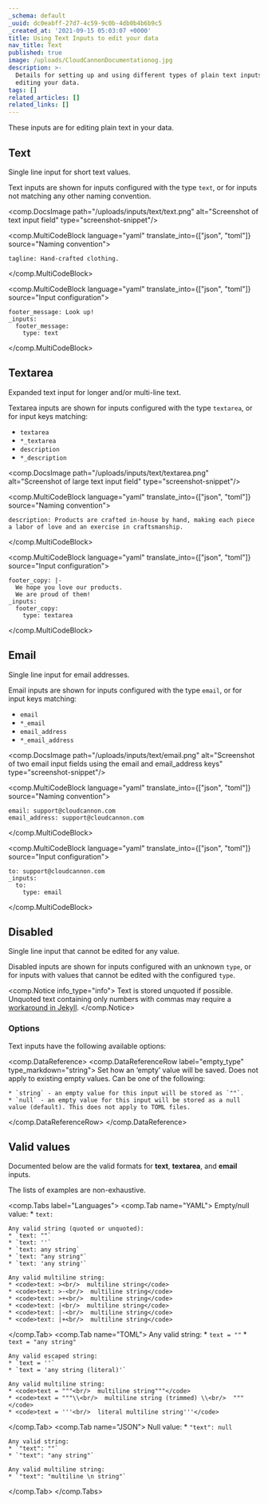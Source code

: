 ```yaml
---
_schema: default
_uuid: dc0eabff-27d7-4c59-9c0b-4db0b4b6b9c5
_created_at: '2021-09-15 05:03:07 +0000'
title: Using Text Inputs to edit your data
nav_title: Text
published: true
image: /uploads/CloudCannonDocumentationog.jpg
description: >-
  Details for setting up and using different types of plain text inputs for
  editing your data.
tags: []
related_articles: []
related_links: []
---
```

These inputs are for editing plain text in your data.

## Text

Single line input for short text values.

Text inputs are shown for inputs configured with the type `text`, or for inputs not matching any other naming convention.

<comp.DocsImage path="/uploads/inputs/text/text.png" alt="Screenshot of text input field" type="screenshot-snippet"/>

<comp.MultiCodeBlock language="yaml" translate_into={["json", "toml"]} source="Naming convention">
```
tagline: Hand-crafted clothing.
```
</comp.MultiCodeBlock>

<comp.MultiCodeBlock language="yaml" translate_into={["json", "toml"]} source="Input configuration">
```
footer_message: Look up!
_inputs:
  footer_message:
    type: text
```
</comp.MultiCodeBlock>

## Textarea

Expanded text input for longer and/or multi-line text.

Textarea inputs are shown for inputs configured with the type `textarea`, or for input keys matching:

* `textarea`
* `*_textarea`
* `description`
* `*_description`

<comp.DocsImage path="/uploads/inputs/text/textarea.png" alt="Screenshot of large text input field" type="screenshot-snippet"/>

<comp.MultiCodeBlock language="yaml" translate_into={["json", "toml"]} source="Naming convention">
```
description: Products are crafted in-house by hand, making each piece a labor of love and an exercise in craftsmanship.
```
</comp.MultiCodeBlock>

<comp.MultiCodeBlock language="yaml" translate_into={["json", "toml"]} source="Input configuration">
```
footer_copy: |-
  We hope you love our products.
  We are proud of them!
_inputs:
  footer_copy:
    type: textarea
```
</comp.MultiCodeBlock>

## Email

Single line input for email addresses.

Email inputs are shown for inputs configured with the type `email`, or for input keys matching:

* `email`
* `*_email`
* `email_address`
* `*_email_address`

<comp.DocsImage path="/uploads/inputs/text/email.png" alt="Screenshot of two email input fields using the email and email_address keys" type="screenshot-snippet"/>

<comp.MultiCodeBlock language="yaml" translate_into={["json", "toml"]} source="Naming convention">
```
email: support@cloudcannon.com
email_address: support@cloudcannon.com
```
</comp.MultiCodeBlock>

<comp.MultiCodeBlock language="yaml" translate_into={["json", "toml"]} source="Input configuration">
```
to: support@cloudcannon.com
_inputs:
  to:
    type: email
```
</comp.MultiCodeBlock>

## Disabled

Single line input that cannot be edited for any value.

Disabled inputs are shown for inputs configured with an unknown `type`, or for inputs with values that cannot be edited with the configured `type`.

<comp.Notice info_type="info">
  Text is stored unquoted if possible. Unquoted text containing only numbers with commas may require a [workaround in Jekyll](/documentation/articles/patching-yaml-number-parsing-for-jekyll/).
</comp.Notice>

### Options

Text inputs have the following available options:

<comp.DataReference>
 <comp.DataReferenceRow label="empty_type" type_markdown="string">
    Set how an ‘empty’ value will be saved. Does not apply to existing empty values. Can be one of the following:

    * `string` - an empty value for this input will be stored as `""`.
    * `null` - an empty value for this input will be stored as a null value (default). This does not apply to TOML files.
 </comp.DataReferenceRow>
</comp.DataReference>

## Valid values

Documented below are the valid formats for **text**, **textarea**, and **email** inputs.

The lists of examples are non-exhaustive.

<comp.Tabs label="Languages">
 <comp.Tab name="YAML">
    Empty/null value:
    * `text: `

    Any valid string (quoted or unquoted):
    * `text: ""`
    * `text: ''`
    * `text: any string`
    * `text: "any string"`
    * `text: 'any string'`

    Any valid multiline string:
    * <code>text: ><br/>  multiline string</code>
    * <code>text: >-<br/>  multiline string</code>
    * <code>text: >+<br/>  multiline string</code>
    * <code>text: |<br/>  multiline string</code>
    * <code>text: |-<br/>  multiline string</code>
    * <code>text: |+<br/>  multiline string</code>
 </comp.Tab>
  <comp.Tab name="TOML">
    Any valid string:
    * `text = ""`
    * `text = "any string"`

    Any valid escaped string:
    * `text = ''`
    * `text = 'any string (literal)'`

    Any valid multiline string:
    * <code>text = """<br/>  multiline string"""</code>
    * <code>text = """\\<br/>  multiline string (trimmed) \\<br/>  """</code>
    * <code>text = '''<br/>  literal multiline string'''</code>
 </comp.Tab>
  <comp.Tab name="JSON">
    Null value:
    * `"text": null`

    Any valid string:
    * `"text": ""`
    * `"text": "any string"`

    Any valid multiline string:
    * `"text": "multiline \n string"`
 </comp.Tab>
</comp.Tabs>